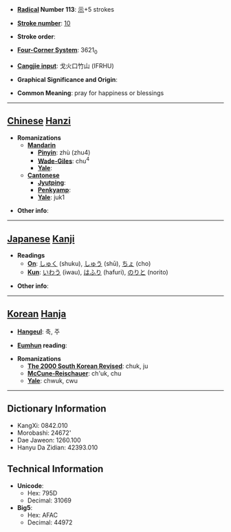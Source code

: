 * '''[[Wiktionary:Chinese radical index| Radical]] Number 113''': [[Wiktionary:Chinese radical index 示|示]]+5 strokes

* '''[[Wiktionary:Chinese total strokes index|Stroke number]]''': [[Wiktionary:Chinese total strokes index 10|10]]

* '''Stroke order''': 

* '''[[Wiktionary:Chinese four corner index|Four-Corner System]]''': 3621<sub>0</sub>

* '''[[Wiktionary:Chinese Cangjie index|Cangjie input]]''': 戈火口竹山 (IFRHU)

* '''Graphical Significance and Origin''': 

* '''Common Meaning''': pray for happiness or blessings

----

== [[Chinese]] [[Hanzi]] ==

* '''Romanizations'''
** '''[[Mandarin]]'''
*** '''[[Pinyin]]''': zhù (zhu4)
*** '''[[Wade-Giles]]''': chu<sup>4</sup>
*** '''[[Yale]]''': 
** '''[[Cantonese]]'''
*** '''[[Jyutping]]''':
*** '''[[Penkyamp]]''': 
*** '''[[Yale]]''': juk1

* '''Other info''': 

----

== [[Japanese]] [[Kanji]] ==

* '''Readings'''
** '''[[On]]''': [[しゅく]] (shuku), [[しゅう]] (shū), [[ちょ]] (cho)
** '''[[Kun]]''': [[いわう]] (iwau), [[はふり]] (hafuri), [[のりと]] (norito)

* '''Other info''':  

----

== [[Korean]] [[Hanja]] ==

* '''[[Hangeul]]''': 축, 주

* '''[[Eumhun]] reading''': 

* '''Romanizations'''
** '''[[The 2000 South Korean Revised Romanization|The 2000 South Korean Revised]]''': chuk, ju
** '''[[McCune-Reischauer]]''': ch'uk, chu
** '''[[Yale]]''': chwuk, cwu

----

== Dictionary Information ==

* KangXi: 0842.010
* Morobashi: 24672'
* Dae Jaweon: 1260.100
* Hanyu Da Zidian: 42393.010

== Technical Information ==

* '''Unicode''':
** Hex: 795D
** Decimal: 31069
* '''Big5''':
** Hex: AFAC
** Decimal: 44972